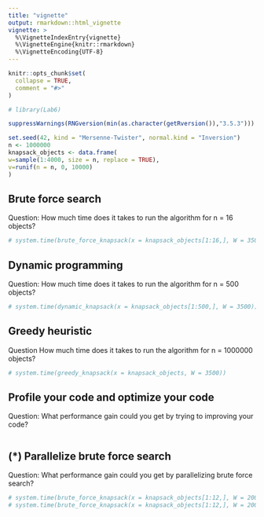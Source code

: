 ```yaml
---
title: "vignette"
output: rmarkdown::html_vignette
vignette: >
  %\VignetteIndexEntry{vignette}
  %\VignetteEngine{knitr::rmarkdown}
  %\VignetteEncoding{UTF-8}
---
```


```r
knitr::opts_chunk$set(
  collapse = TRUE,
  comment = "#>"
)
```

```r
# library(Lab6)
```


```r

suppressWarnings(RNGversion(min(as.character(getRversion()),"3.5.3")))

set.seed(42, kind = "Mersenne-Twister", normal.kind = "Inversion")
n <- 1000000
knapsack_objects <- data.frame(
w=sample(1:4000, size = n, replace = TRUE),
v=runif(n = n, 0, 10000)
)

```



## Brute force search
Question: How much time does it takes to run the algorithm for n = 16 objects?
```r

# system.time(brute_force_knapsack(x = knapsack_objects[1:16,], W = 3500))

```


## Dynamic programming
Question: How much time does it takes to run the algorithm for n = 500 objects?
```r

# system.time(dynamic_knapsack(x = knapsack_objects[1:500,], W = 3500))

```


## Greedy heuristic
Question How much time does it takes to run the algorithm for n = 1000000 objects?
```r

# system.time(greedy_knapsack(x = knapsack_objects, W = 3500))

```


## Profile your code and optimize your code
Question: What performance gain could you get by trying to improving your code?
```r

```


## (*) Parallelize brute force search
Question: What performance gain could you get by parallelizing brute force search?
```r

# system.time(brute_force_knapsack(x = knapsack_objects[1:12,], W = 2000))
# system.time(brute_force_knapsack(x = knapsack_objects[1:12,], W = 2000, parallel = TRUE))

```


